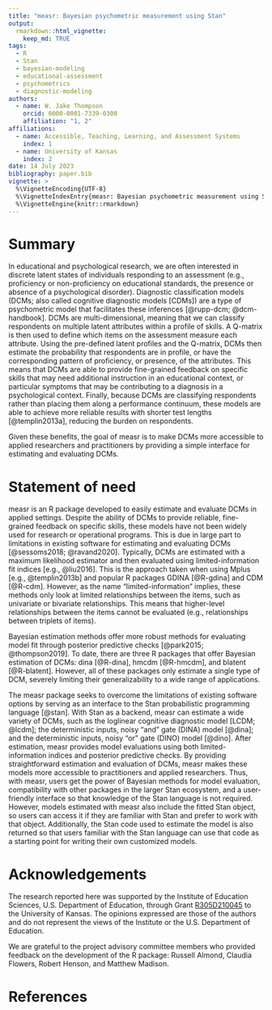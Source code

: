 ```yaml
---
title: "measr: Bayesian psychometric measurement using Stan"
output:
  rmarkdown::html_vignette:
    keep_md: TRUE
tags:
  - R
  - Stan
  - bayesian-modeling
  - educational-assessment
  - psychometrics
  - diagnostic-modeling
authors:
  - name: W. Jake Thompson
    orcid: 0000-0001-7339-0300
    affiliation: "1, 2"
affiliations:
  - name: Accessible, Teaching, Learning, and Assessment Systems
    index: 1
  - name: University of Kansas
    index: 2
date: 14 July 2023
bibliography: paper.bib
vignette: >
  %\VignetteEncoding{UTF-8}
  %\VignetteIndexEntry{measr: Bayesian psychometric measurement using Stan}
  %\VignetteEngine{knitr::rmarkdown}
---
```


# Summary

In educational and psychological research, we are often interested in discrete latent states of individuals responding to an assessment (e.g., proficiency or non-proficiency on educational standards, the presence or absence of a psychological disorder).
Diagnostic classification models (DCMs; also called cognitive diagnostic models [CDMs]) are a type of psychometric model that facilitates these inferences [@rupp-dcm; @dcm-handbook].
DCMs are multi-dimensional, meaning that we can classify respondents on multiple latent attributes within a profile of skills.
A Q-matrix is then used to define which items on the assessment measure each attribute.
Using the pre-defined latent profiles and the Q-matrix, DCMs then estimate the probability that respondents are in profile, or have the corresponding pattern of proficiency, or presence, of the attributes.
This means that DCMs are able to provide fine-grained feedback on specific skills that may need additional instruction in an educational context, or particular symptoms that may be contributing to a diagnosis in a psychological context.
Finally, because DCMs are classifying respondents rather than placing them along a performance continuum, these models are able to achieve more reliable results with shorter test lengths [@templin2013a], reducing the burden on respondents.

Given these benefits, the goal of measr is to make DCMs more accessible to applied researchers and practitioners by providing a simple interface for estimating and evaluating DCMs.

# Statement of need

measr is an R package developed to easily estimate and evaluate DCMs in applied settings.
Despite the ability of DCMs to provide reliable, fine-grained feedback on specific skills, these models have not been widely used for research or operational programs.
This is due in large part to limitations in existing software for estimating and evaluating DCMs [@sessoms2018; @ravand2020].
Typically, DCMs are estimated with a maximum likelihood estimator and then evaluated using limited-information fit indices [e.g., @liu2016].
This is the approach taken when using Mplus [e.g., @templin2013b] and popular R packages GDINA [@R-gdina] and CDM [@R-cdm].
However, as the name "limited-information" implies, these methods only look at limited relationships between the items, such as univariate or bivariate relationships.
This means that higher-level relationships between the items cannot be evaluated (e.g., relationships between triplets of items).

Bayesian estimation methods offer more robust methods for evaluating model fit through posterior predictive checks [@park2015; @thompson2019].
To date, there are three R packages that offer Bayesian estimation of DCMs: dina [@R-dina], hmcdm [@R-hmcdm], and blatent [@R-blatent].
However, all of these packages only estimate a single type of DCM, severely limiting their generalizability to a wide range of applications.

The measr package seeks to overcome the limitations of existing software options by serving as an interface to the Stan probabilistic programming language [@stan].
With Stan as a backend, measr can estimate a wide variety of DCMs, such as the loglinear cognitive diagnostic model [LCDM; @lcdm]; the deterministic inputs, noisy "and" gate (DINA) model [@dina]; and the deterministic inputs, noisy "or" gate (DINO) model [@dino].
After estimation, measr provides model evaluations using both limited-information indices and posterior predictive checks.
By providing straightforward estimation and evaluation of DCMs, measr makes these models more accessible to practitioners and applied researchers.
Thus, with measr, users get the power of Bayesian methods for model evaluation, compatibility with other packages in the larger Stan ecosystem, and a user-friendly interface so that knowledge of the Stan language is not required.
However, models estimated with measr also include the fitted Stan object, so users can access it if they are familiar with Stan and prefer to work with that object.
Additionally, the Stan code used to estimate the model is also returned so that users familiar with the Stan language can use that code as a starting point for writing their own customized models.

# Acknowledgements

The research reported here was supported by the Institute of Education Sciences, U.S. Department of Education, through Grant [R305D210045](https://ies.ed.gov/funding/grantsearch/details.asp?ID=4546) to the University of Kansas. The opinions expressed are those of the authors and do not represent the views of the Institute or the U.S. Department of Education.

We are grateful to the project advisory committee members who provided feedback on the development of the R package: Russell Almond, Claudia Flowers, Robert Henson, and Matthew Madison.

# References
